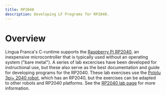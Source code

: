 ```yaml
---
title: RP2040
description: Developing LF Programs for RP2040.
---
```

# Overview
Lingua Franca's C-runtime supports the [Raspberry Pi RP2040](https://en.wikipedia.org/wiki/RP2040),
an inexpensive microcontroller that is typically used without an operating system ("bare metal").
A series of lab excercises have been developed for instructional use, but these also
serve as the best documentation and guide for developing programs for the RP2040.
These lab exercises use the [Pololu 3pi+ 2040 robot](https://www.pololu.com/docs/0J86),
which has an RP2040, but the exercises can be adapted to other robots and RP2040 platforms.
See the [RP2040 lab page](https://lf-lang.org/embedded-lab/) for more information.
